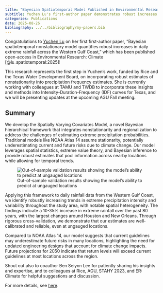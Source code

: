 ```yaml
---
title: "Bayesian Spatiotemporal Model Published in Environmental Research: Climate"
subtitle: Yuchen Lu's first-author paper demonstrates robust increases in Gulf Coast extreme rainfall using novel statistical framework.
categories: Publications
date: 2025-08-26
bibliography: ../../bibliography/my-papers.bib
---
```


Congratulations to [Yuchen Lu](../../people/grad-students/yuchen-lu.qmd) on her first first-author paper, "Bayesian spatiotemporal nonstationary model quantifies robust increases in daily extreme rainfall across the Western Gulf Coast," which has been published open-access in Environmental Research: Climate [@lu_spatiotemporal:2025]!

This research represents the first step in Yuchen's work, funded by Rice and the Texas Water Development Board, on incorporating robust estimates of nonstationarity into precipitation frequency estimates. She is currently working with colleagues at TAMU and TWDB to incorporate these insights and methods into Intensity-Duration-Frequency (IDF) curves for Texas, and we will be presenting updates at the upcoming AGU Fall meeting.

## Summary


We develop the Spatially Varying Covariates Model, a novel Bayesian hierarchical framework that integrates nonstationarity and regionalization to address the challenges of estimating extreme precipitation probabilities. 
Traditional models like NOAA Atlas 14 assume stationarity, potentially underestimating current and future risks due to climate change.
Our model leverages spatial statistics, extreme value theory, and Bayesian inference to provide robust estimates that pool information across nearby locations while allowing for temporal trends.

![Out-of-sample validation results showing the model's ability to predict at ungauged locations](../../_assets/img/pubs/lu_spatiotemporal_2025.png)

Applying this framework to daily rainfall data from the Western Gulf Coast, we identify robustly increasing trends in extreme precipitation intensity and variability throughout the study area, with notable spatial heterogeneity.
The findings indicate a 10-35% increase in extreme rainfall over the past 80 years, with the largest changes around Houston and New Orleans.
Through rigorous cross-validation, we demonstrate that our estimates are well-calibrated and reliable, even at ungauged locations.

Compared to NOAA Atlas 14, our model suggests that current guidelines may underestimate future risks in many locations, highlighting the need for updated engineering designs that account for climate change impacts.
Future projections for 2050 indicate that return levels will exceed current guidelines at most locations across the region.

Shout out also to coauthor Ben Seiyon Lee for patiently sharing his insights and expertise, and to colleagues at Rice, AGU, STAHY 2023, and ER: Climate for helpful suggestions and discussion.

For more details, see [here](/bibliography/publications/article/lu_spatiotemporal_2025.qmd).
